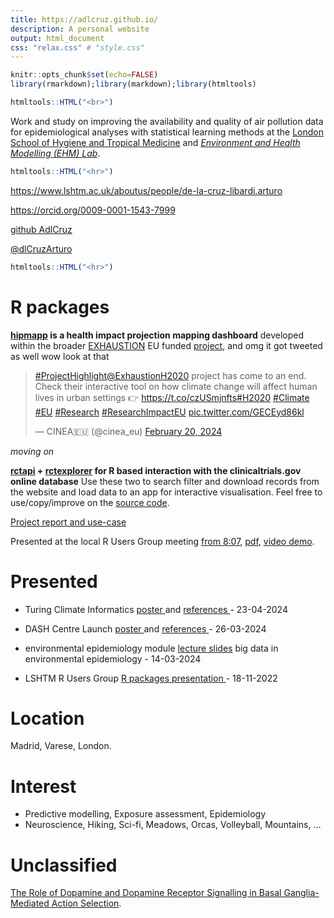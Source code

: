 ```yaml
---
title: https://adlcruz.github.io/ 
description: A personal website
output: html_document
css: "relax.css" # "style.css"
---
```


```r
knitr::opts_chunk$set(echo=FALSE)
library(rmarkdown);library(markdown);library(htmltools)
```

```r
htmltools::HTML("<br>")
```

Work and study on improving the availability and quality of air pollution data for epidemiological analyses with statistical learning methods at the [London School of Hygiene and Tropical Medicine](www.lshtm.ac.uk) and [*Environment and Health Modelling (EHM) Lab*](https://www.lshtm.ac.uk/research/centres-projects-groups/ehm-lab).

```r
htmltools::HTML("<hr>")
```

[https://www.lshtm.ac.uk/aboutus/people/de-la-cruz-libardi.arturo](https://www.lshtm.ac.uk/aboutus/people/de-la-cruz-libardi.arturo)

[https://orcid.org/0009-0001-1543-7999](https://orcid.org/0009-0001-1543-7999)

[github AdlCruz](https://github.com/AdlCruz)\

[\@dlCruzArturo](https://twitter.com/dlCruzArturo)\

```r
htmltools::HTML("<hr>")
```

# R packages

**[hipmapp](https://ehm-lab.github.io/hipmapp/) is a health impact projection mapping dashboard** developed within the broader [EXHAUSTION](https://climate-adapt.eea.europa.eu/en/metadata/publications/exhaustion-white-paper-exposure-to-heat-and-air-pollution-in-europe#:~:text=The%20EU%2Dfunded%20EXHAUSTION%20project,pollution%20and%20identify%20adaptation%20strategies) EU funded [project](https://cordis.europa.eu/project/id/820655), and omg it got tweeted as well wow look at that

<blockquote class="twitter-tweet"><p lang="en" dir="ltr"><a href="https://twitter.com/hashtag/ProjectHighlight?src=hash&amp;ref_src=twsrc%5Etfw">#ProjectHighlight</a><a href="https://twitter.com/ExhaustionH2020?ref_src=twsrc%5Etfw">@ExhaustionH2020</a> project has come to an end. <br>Check their interactive tool on how climate change will affect human lives in urban settings 👉 <a href="https://t.co/czUSmjnfts">https://t.co/czUSmjnfts</a><a href="https://twitter.com/hashtag/H2020?src=hash&amp;ref_src=twsrc%5Etfw">#H2020</a> <a href="https://twitter.com/hashtag/Climate?src=hash&amp;ref_src=twsrc%5Etfw">#Climate</a> <a href="https://twitter.com/hashtag/EU?src=hash&amp;ref_src=twsrc%5Etfw">#EU</a> <a href="https://twitter.com/hashtag/Research?src=hash&amp;ref_src=twsrc%5Etfw">#Research</a> <a href="https://twitter.com/hashtag/ResearchImpactEU?src=hash&amp;ref_src=twsrc%5Etfw">#ResearchImpactEU</a> <a href="https://t.co/GECEyd86kl">pic.twitter.com/GECEyd86kl</a></p>&mdash; CINEA🇪🇺 (@cinea_eu) <a href="https://twitter.com/cinea_eu/status/1759871919476576732?ref_src=twsrc%5Etfw">February 20, 2024</a></blockquote> <script async src="https://platform.twitter.com/widgets.js" charset="utf-8"></script>

_moving on_

**[rctapi](https://adlcruz.github.io/rctapi/) + [rctexplorer](https://adlcruz.github.io/rctexplorer/) for R based interaction with the clinicaltrials.gov online database**
Use these two to search filter and download records from the website and load data to an app for interactive visualisation. Feel free to use/copy/improve on the [source code](https://github.com/AdlCruz/rctapi).

[Project report and use-case](assets/deanonlshtmdiss.pdf) \

Presented at the local R Users Group meeting [from 8:07]((https://lshtm.cloud.panopto.eu/Panopto/Pages/Viewer.aspx?id=2ae0141e-9685-4db2-a75f-af5400c191d0)), [pdf](linked_content/pres_RUGrctpkgs_2022/RUG_18Nov22_rct_presentation.pdf), [video demo](https://player.vimeo.com/video/595343322?h=97da0c4bb5).

# Presented

  - Turing Climate Informatics <a href="assets/poster_turingcliminf_2024/poster_turingcliminf_adlcl.pdf" target="_blank"> poster </a> and <a href="assets/poster_turingcliminf_2024/poster_turingcliminf_refs_adlcl.pdf" target="_blank"> references </a> - 23-04-2024
  
  - DASH Centre Launch <a href="assets/poster_dashlaunch_2024/poster_dashlaunch_adlcl.pdf" target="_blank"> poster </a> and <a href="assets/poster_dashlaunch_2024/poster_dashlaunch_refs_adlcl.pdf" target="_blank"> references </a> - 26-03-2024

  - environmental epidemiology module 
  <a href="linked_content/pres_bigdataenvepi_2024/bdee_slides.html" target="_blank">lecture slides</a>  big data in environmental epidemiology - 14-03-2024
  
  - LSHTM R Users Group  <a href="linked_content/pres_RUGrctpkgs_2022/RUG_18Nov22_rct_presentation.pdf" target="_blank"> R packages presentation </a> - 18-11-2022
  
# Location

Madrid, Varese, London.

# Interest

-   Predictive modelling, Exposure assessment, Epidemiology
-   Neuroscience, Hiking, Sci-fi, Meadows, Orcas, Volleyball, Mountains, ...

# Unclassified

[The Role of Dopamine and Dopamine Receptor Signalling in Basal Ganglia-Mediated Action Selection](assets/lrpbsckcl.pdf).

